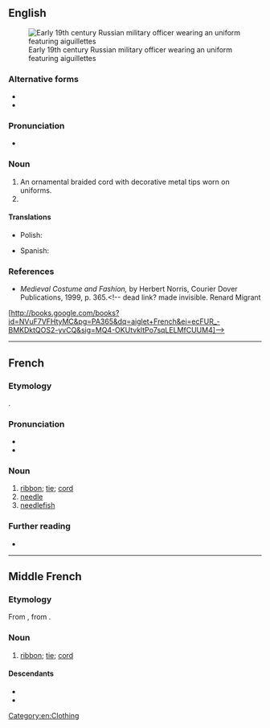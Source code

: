 ==English==
[[Image:Митуар_-_портрет_И._Г._Бибикова_в_мундире_гвардейского_адъютанта_(1825).jpg|thumb|right|Early 19th century Russian military officer wearing an uniform featuring aiguillettes]]

===Alternative forms===
* {{l|en|aglet}}
* {{l|en|aiglet}}

===Pronunciation===
* {{IPA|en|/ˌeɪɡwɪˈlɛt/}}

===Noun===
{{en-noun}}

# An ornamental braided cord with decorative metal tips worn on uniforms.
# {{alt form|en|aiglet||metal tip on a ribbon or cord that facilitated lacing two parts of a garment together}}

====Translations====
{{trans-top|ornamental braided cord}}
* Polish: {{t+|pl|akselbant|m}}
{{trans-mid}}
* Spanish: {{t+|es|cordón|m}}
{{trans-bottom}}

===References===
* ''Medieval Costume and Fashion,'' by Herbert Norris, Courier Dover Publications, 1999, p. 365.<!-- dead link? made invisible. Renard Migrant
[http://books.google.com/books?id=NVuF7VFHtyMC&pg=PA365&dq=aiglet+French&ei=ecFUR_-BMKDktQOS2-yvCQ&sig=MQ4-OKUtvkltPo7sqLELMfCUUM4]-->

[[Category:en:Clothing]]

----

==French==

===Etymology===
{{suffix|fr|aiguille|ette}}.

===Pronunciation===
* {{fr-IPA|aigüillete}}
* {{audio|fr|LL-Q150 (fra)-Kiminou1-aiguillette.wav|Audio}}

===Noun===
{{fr-noun|f}}

# [[ribbon]]; [[tie]]; [[cord]]
# [[needle]]
# [[needlefish]]

===Further reading===
* {{R:TLFi}}

----

==Middle French==

===Etymology===
From {{inh|frm|fro|-}}, from {{suffix|frm|aiguille|ette}}.

===Noun===
{{frm-noun|f}}

# [[ribbon]]; [[tie]]; [[cord]]

====Descendants====
* {{desc|fr|aiguillette}}
* {{desc|en|aiglet}}